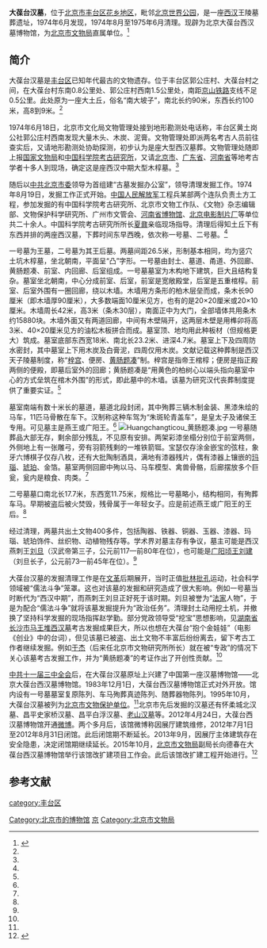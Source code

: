 {{文物保护单位
| 级别 = 省级
| 省区市 = 北京市
| 图片 = [[File:Dabaotai_Han_Dynasty_Tomb,_Beijing.jpg|200px]]
| 名称 = 大葆台汉墓
| 编号 = 5-46
| 分类 = 古墓葬
| 时代 = [[西汉|西汉]]
| 所在 = [[北京市|北京市]][[丰台区|丰台区]]
| 登录 = 1995年
| 坐标 = {{Coord|39|48|18|N|116|17|26|E|display=inline,title}}
}}

'''大葆台汉墓'''，位于[[北京市|北京市]][[丰台区|丰台区]][[花乡地区|花乡地区]]，毗邻[[北京世界公园|北京世界公园]]，是一座[[西汉|西汉]]王陵墓葬遗址，1974年6月发现，1974年8月至1975年6月清理。现辟为北京大葆台西汉墓博物馆，为[[北京市文物局|北京市文物局]]直属单位。<ref name=ftzx>{{Cite web |url=http://zhengxie.bjft.gov.cn/fengtai/html/zx/col119/2009-12/31/20091231164515314738923_1.html |title=大葆台西汉墓的发现和研究，丰台政协，2009-12-24 |access-date=2016-09-06 |archive-date=2016-09-17 |archive-url=https://web.archive.org/web/20160917054719/http://zhengxie.bjft.gov.cn/fengtai/html/zx/col119/2009-12/31/20091231164515314738923_1.html |dead-url=yes }}</ref>

==简介==
大葆台汉墓是[[丰台区|丰台区]]已知年代最古的文物遗存。位于丰台区郭公庄村、大葆台村之间，在大葆台村东南0.8公里处、郭公庄村西南1.5公里处，南距[[京山铁路|京山铁路]]支线不足0.5公里。此处原为一座大土丘，俗名“南大坡子”，南北长约90米，东西长约100米，高8到9米。<ref name=ftzx/>

1974年6月18日，北京市文化局文物管理处接到地形勘测处电话称，丰台区黄土岗公社郭公庄村西南发现大量木头、木炭、泥膏。文物管理处即派两名考古人员前往查实后，又请地形勘测处协助探测，初步认为是座大型西汉墓葬。文物管理处随即上报[[国家文物局|国家文物局]]和[[中国科学院考古研究所|中国科学院考古研究所]]，又请[[北京市|北京市]]、[[广东省|广东省]]、[[河南省|河南省]]等地考古学者十多人到现场，确定这是座西汉中期大型木椁墓。<ref name=ftzx/>

随后以[[中共北京市委|中共北京市委]]领导为首组建“古墓发掘办公室”，领导清理发掘工作。1974年8月19日，发掘工作正式开始。[[中国人民解放军|中国人民解放军]]工程兵某部两个连队负责土方工程，参加发掘的有中国科学院考古研究所、北京市文物工作队、《文物》杂志编辑部、文物保护科学研究所、广州市文管会、[[河南省博物馆|河南省博物馆]]、[[北京电影制片厂|北京电影制片厂]]等单位共二十余人。中国科学院考古研究所所长[[夏鼐|夏鼐]]亲临现场指导。清理后得知土丘下有东西并排的两座西汉墓，下葬时间东早西晚，依次称一号墓、二号墓。<ref name=ftzx/>

一号墓为王墓，二号墓为其王后墓。两墓间距26.5米，形制基本相同，均为竖穴土坑木椁墓，坐北朝南，平面呈“凸”字形。一号墓由封土、墓道、甬道、外回廊、黄肠题凑、前室、内回廊、后室组成。一号墓墓室为木构地下建筑，巨大且结构复杂。墓室坐北朝南，中心分成前室、后室，前室是宽敞殿堂，后室是五重棺椁。前室、后室外围有一圈回廊，绕以木墙。木墙用方条形的柏木层垒而成，条木长90厘米（即木墙厚90厘米），大多数端面10厘米见方，也有的是20×20厘米或20×10厘米。木墙周长42米，高3米（条木30层），南面正中为大门，全部墙体共用条木约15880块。木墙外面又有两道回廊，中间有木壁隔开，这两层木壁是用榫卯将高3米、40×20厘米见方的油松木板拼合而成。墓室顶、地均用此种板材（但规格更大）筑成。墓室底部东西宽18米、南北长23.2米、进深4.7米。墓室上下及四周防水密封，其中墓室上下用木炭及白膏泥，四周仅用木炭。文献记载这种葬制是西汉天子陵墓制度，称“[[梓宫|梓宫]]、便房、[[黄肠题凑|黄肠题凑]]”制。梓宫是指帝王棺椁；便房是指正殿两侧的便殿，即墓后室外的回廊；黄肠题凑是“用黄色的柏树心以端头指向墓室中心的方式垒筑在棺木外围”的形式，即此墓中的木墙。该墓为研究汉代丧葬制度提供了重要实证。<ref name=ftzx/>

墓室南端有数十米长的墓道，墓道北段封闭，其中殉葬三辆木制金装、黑漆朱绘的马车，11匹马骨散在车下。汉制称这种车驾为“朱斑轮青盖车”，是皇太子及诸侯王专用。可见墓主是燕王或广阳王。<ref name=ftzx/>
[[File:Huangchangticou_黄肠题凑.jpg|thumb]]
一号墓随葬品大部无存，剩余部分残乱，不见原有安排。两架彩漆坐榻分别位于前室两侧，外侧地上有一张雕弓，旁有羽箭残剩的一堆铁箭铤。宝瑟仅存涂金嵌宝的弦柱，象牙六博棋子仅存八枚，还有大批陶制酒具，满地有漆器残片，偶有漆器上镶嵌的[[玛瑙|玛瑙]]、[[琥珀|琥珀]]、金箔。墓室两侧回廊中殉以马、马车模型、禽兽骨骼，后廊摆放多个巨瓮，瓮内是粮食、肉类。<ref name=ftzx/>

二号墓墓口南北长17.7米，东西宽11.75米，规格比一号墓略小，结构相同，有殉葬车马。早期被盗后被火焚毁，残骨属于一年轻女子。应是前述燕王或广阳王的王后。<ref name=ftzx/>

经过清理，两墓共出土文物400多件，包括陶器、铁器、铜器、玉器、漆器、玛瑙、琥珀饰件、丝织物、动植物残存等。学术界对墓主存有争议，墓主可能是西汉燕刺王[[刘旦|刘旦]]（汉武帝第三子，公元前117—前80年在位），也可能是[[广阳国|广阳顷王]][[刘建_(广阳王)|刘建]]（刘旦长子，公元前73—前45年在位）。<ref name=ftzx/>

大葆台汉墓的发掘清理工作是在[[文革|文革]]后期展开，当时正值[[批林批孔|批林批孔]]运动，社会科学领域被“儒法斗争”笼罩。这也对该墓的发掘和研究造成了很大影响。例如一号墓当时断代为“西汉中期”，而燕刺王刘旦正好死于该时期。刘旦被誉为“[[法家|法家]]人物”，于是为配合“儒法斗争”就将该墓发掘提升为“政治任务”。清理封土动用挖土机，并撤换了坚持科学发掘的现场指挥赵学勤。部分党政领导受“挖宝”思想影响，见[[湖南省|湖南省]][[长沙市|长沙市]][[马王堆汉墓|马王堆西汉墓]]考古发掘成果巨大，所以也想在大葆台“抱个金娃娃”（电影《创业》中的台词），但见该墓已被盗、出土文物不丰富后纷纷离去，留下考古工作者继续发掘。例如[[于杰|于杰]]（后来任北京市文物研究所所长）就在被“专政”的情况下关心该墓考古发掘工作，并为“黄肠题凑”的考证作出了开创性贡献。<ref name=ftzx/>

[[中共十一届三中全会|中共十一届三中全会]]后，在大葆台汉墓原址上兴建了中国第一座汉墓博物馆——北京大葆台西汉墓博物馆。1983年12月1日，大葆台西汉墓博物馆正式对外开放。馆内设有一号墓墓室复原陈列、车马殉葬真迹陈列、随葬器物陈列。1995年10月，大葆台汉墓被列为[[北京市文物保护单位|北京市文物保护单位]]。<ref name=ftzx/>北京市先后发掘的汉墓还有怀柔城北汉墓、昌平史家桥汉墓、昌平白浮汉墓、[[老山汉墓|老山汉墓]]等。2012年4月24日，大葆台西汉墓博物馆开通[[微博|微博]]。两个多月后，该馆微博称因展厅建筑维修，2012年7月1日至2012年8月31日闭馆。此后闭馆期不断延长。2013年9月，因展厅主体建筑存在安全隐患，决定闭馆期继续延长。2015年10月，[[北京市文物局|北京市文物局]]副局长向德春在大葆台西汉墓博物馆举行该馆改扩建项目工作会。此后该馆改扩建工程开始进行。<ref>{{Cite web |url=http://news.163.com/16/0329/14/BJB6U17400014Q4P.html |title=北京唯一汉墓博物馆闭馆三年多，网易，2016-03-29 |access-date=2016-09-06 |archive-url=https://web.archive.org/web/20160913213321/http://news.163.com/16/0329/14/BJB6U17400014Q4P.html |archive-date=2016-09-13 |dead-url=yes }}</ref>

==参考文献==
{{commonscat|Beijing Dabaotai Western Han Dynasty Mausoleum}}
{{reflist}}

{{北京市文物保护单位}}
[[category:丰台区|category:丰台区]]
[[Category:北京市的博物馆|Category:北京市的博物馆]]
[[Category:国家三级博物馆|京]]
[[Category:北京市文物局|Category:北京市文物局]]